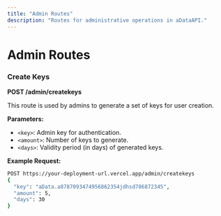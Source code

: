 ```yaml
---
title: "Admin Routes"
description: "Routes for administrative operations in aDataAPI."
---
```


# Admin Routes

### Create Keys
**POST /admin/createkeys <key> <amount> <days>**

This route is used by admins to generate a set of keys for user creation.

**Parameters:**
- `<key>`: Admin key for authentication.
- `<amount>`: Number of keys to generate.
- `<days>`: Validity period (in days) of generated keys.

**Example Request:**
```bash
POST https://your-deployment-url.vercel.app/admin/createkeys
{
  "key": "aData.a8787093474956862354jdhsd786872345",
  "amount": 5,
  "days": 30
}



